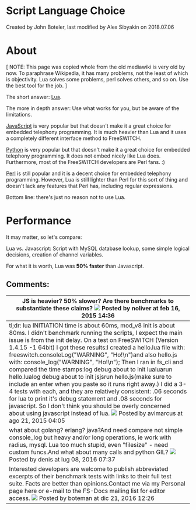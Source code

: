 
# Script Language Choice 

 Created by  John Boteler, last modified by  Alex Sibyakin on 2018.07.06

# About

\[ NOTE: This page was copied whole from the old mediawiki is very old by now. To paraphrase Wikipedia, it has many problems, not the least of which is objectivity. Lua solves some problems, perl solves others, and so on. Use the best tool for the job. \]  

The short answer: [Lua](../Modules/mod_lua_1048944.mdx#--).

The more in depth answer: Use what works for you, but be aware of the limitations.

[JavaScript](JavaScript/index.mdx#api) is very popular but that doesn't make it a great choice for embedded telephony programming. It is much heavier than Lua and it uses a completely different interface method to FreeSWITCH.

[Python](../Modules/mod_python_1048940.mdx#eol) is very popular but that doesn't make it a great choice for embedded telephony programming. It does not embed nicely like Lua does. Furthermore, most of the FreeSWITCH developers are Perl fans. :)

[Perl](../Modules/mod_perl_1048930.mdx#about) is still popular and it is a decent choice for embedded telephony programming. However, Lua is still lighter than Perl for this sort of thing and doesn't lack any features that Perl has, including regular expressions.

Bottom line: there's just no reason not to use Lua.

# Performance

It may matter, so let's compare:

Lua vs. Javascript: Script with MySQL database lookup, some simple logical decisions, creation of channel variables.

For what it is worth, Lua was **50% faster** than Javascript.

## Comments:

| JS is heavier? 50% slower? Are there benchmarks to substantiate these claims? ![](/images/icons/contenttypes/comment_16.png) Posted by noliver at feb 16, 2015 14:36                                                                                                                                                                                                                                                                                                                                                                                                                                                                                                                                                                                                                                                                                                                                                     |
| ----------------------------------------------------------------------------------------------------------------------------------------------------------------------------------------------------------------------------------------------------------------------------------------------------------------------------------------------------------------------------------------------------------------------------------------------------------------------------------------------------------------------------------------------------------------------------------------------------------------------------------------------------------------------------------------------------------------------------------------------------------------------------------------------------------------------------------------------------------------------------------------------------------------------- |
| tl;dr: lua INITIATION time is about 60ms, mod\_v8 init is about 80ms. I didn't benchmark running the scripts, I expect the main issue is from the init delay. On a test on FreeSWITCH (Version 1.4.15 -1 64bit) I got these results:I created a hello.lua file with: freeswitch.consoleLog("WARNING", "Ho!\\n")and also hello.js with: console\_log("WARNING", "Ho!\\n"); Then I ran in fs\_cli and compared the time stamps:log debug about to init lualuarun hello.lualog debug about to init jsjsrun hello.js(make sure to include an enter when you paste so it runs right away.) I did a 3-4 tests with each, and they are relatively consistent: .06 seconds for lua to print it's debug statement and .08 seconds for javascript. So I don't think you should be overly concerned about using javascript instead of lua. ![](/images/icons/contenttypes/comment_16.png) Posted by avimarcus at ago 21, 2015 04:05 |
| what about golang? erlang? java?And need compare not simple console\_log but heavy and/or long operations, ie work with radius, mysql. Lua too much stupid, even "filesize" - need custom funcs.And what about many calls and python GIL? ![](/images/icons/contenttypes/comment_16.png) Posted by denis at lug 08, 2016 07:37                                                                                                                                                                                                                                                                                                                                                                                                                                                                                                                                                                                           |
| Interested developers are welcome to publish abbreviated excerpts of their benchmark tests with links to their full test suite. Facts are better than opinions.Contact me via my Personal page here or e-mail to the FS-Docs mailing list for editor access. ![](/images/icons/contenttypes/comment_16.png) Posted by boteman at dic 21, 2016 12:26                                                                                                                                                                                                                                                                                                                                                                                                                                                                                                                                                                      |



